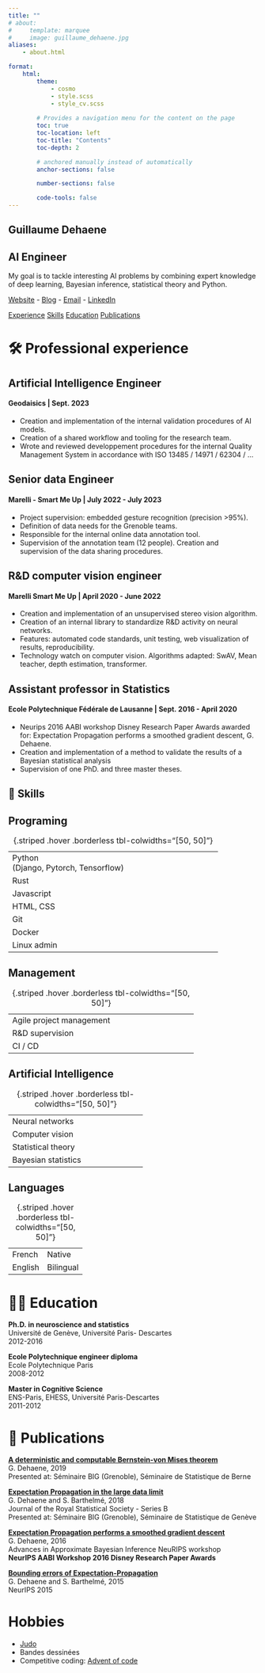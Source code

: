 ```yaml
---
title: ""
# about:
#     template: marquee
#     image: guillaume_dehaene.jpg
aliases: 
    - about.html

format:
    html:
        theme:
            - cosmo
            - style.scss
            - style_cv.scss
        
        # Provides a navigation menu for the content on the page
        toc: true
        toc-location: left
        toc-title: "Contents"
        toc-depth: 2

        # anchored manually instead of automatically
        anchor-sections: false

        number-sections: false

        code-tools: false
---
```


<!-- Banner -->
:::::: {.banner .column-page-right}

# Guillaume Dehaene {#sec-header .anchored}

## AI Engineer

[My goal is to tackle interesting AI problems by combining expert knowledge of deep learning, Bayesian inference, statistical theory and Python.]{.banner-elevator-pitch}

[Website](https://www.guillaumedehaene.com) - [Blog](blog.qmd) - [Email](mailto:guillaume.dehaene+cv@gmail.com) - [LinkedIn](https://www.linkedin.com/in/guillaume-dehaene-442306b3/)

::::::

<!-- Mobile TOC -->
::::: {.mobile-contents .hidden}

[Experience](#sec-professional-experience) [Skills](#sec-skills) [Education](#sec-education) [Publications](#sec-publications)

:::::

# 🛠️ Professional experience{#sec-professional-experience .anchored}

## Artificial Intelligence Engineer

#### Geodaisics | Sept. 2023

- Creation and implementation of the internal validation procedures of AI models.
- Creation of a shared workflow and tooling for the research team.
- Wrote and reviewed developpement procedures for the internal Quality Management System in accordance with ISO 13485 / 14971 / 62304 / ...

## Senior data Engineer

#### Marelli - Smart Me Up | July 2022 - July 2023

- Project supervision: embedded gesture recognition (precision >95%).
- Definition of data needs for the Grenoble teams.
- Responsible for the internal online data annotation tool.
- Supervision of the annotation team (12 people). Creation and supervision of the data sharing procedures.

## R&D computer vision engineer

#### Marelli Smart Me Up | April 2020 - June 2022

- Creation and implementation of an unsupervised stereo vision algorithm.
- Creation of an internal library to standardize R&D activity on neural networks.
- Features: automated code standards, unit testing, web visualization of results,
reproducibility.
- Technology watch on computer vision. Algorithms adapted: SwAV, Mean teacher,
depth estimation, transformer.

## Assistant professor in Statistics

#### Ecole Polytechnique Fédérale de Lausanne | Sept. 2016 - April 2020

- Neurips 2016 AABI workshop Disney Research Paper Awards awarded for:
Expectation Propagation performs a smoothed gradient descent, G. Dehaene.
- Creation and implementation of a method to validate the results of a Bayesian
statistical analysis
- Supervision of one PhD. and three master theses.

<!-- Skills in right-margin -->
::::{.column-margin .skills}

# 🥇 Skills {#sec-skills .anchored}

## Programing

|||
|--------|------|
| Python <br> (Django, Pytorch, Tensorflow) | [[]{.skill-inner data-level=9}]{.skill-outer} | 
| Rust   | [[]{.skill-inner data-level=6}]{.skill-outer}  |
| Javascript   | [[]{.skill-inner data-level=8}]{.skill-outer}  |
| HTML, CSS   | [[]{.skill-inner data-level=7}]{.skill-outer}  |
| Git   | [[]{.skill-inner data-level=9}]{.skill-outer}  |
| Docker   | [[]{.skill-inner data-level=7}]{.skill-outer}  |
| Linux admin   | [[]{.skill-inner data-level=7}]{.skill-outer}  |
: {.striped .hover .borderless tbl-colwidths="[50, 50]"}

## Management

|||
|--------|------|
| Agile project management | [[]{.skill-inner data-level=8}]{.skill-outer} | 
| R&D supervision   | [[]{.skill-inner data-level=7}]{.skill-outer}  |
|CI / CD   | [[]{.skill-inner data-level=6}]{.skill-outer}  |
: {.striped .hover .borderless tbl-colwidths="[50, 50]"}


## Artificial Intelligence

|||
|--------|------|
| Neural networks | [[]{.skill-inner data-level=9}]{.skill-outer} | 
| Computer vision   | [[]{.skill-inner data-level=9}]{.skill-outer}  |
| Statistical theory  | [[]{.skill-inner data-level=10}]{.skill-outer}  |
| Bayesian statistics   | [[]{.skill-inner data-level=10}]{.skill-outer}  |
: {.striped .hover .borderless tbl-colwidths="[50, 50]"}

## Languages

|||
|--------|--------|
| French | Native |
| English | Bilingual |
: {.striped .hover .borderless tbl-colwidths="[50, 50]"}

::::

# 🧑‍🎓 Education {.anchored #sec-education}

**Ph.D. in neuroscience and statistics** \
Université de Genève, Université Paris- Descartes \
2012-2016

**Ecole Polytechnique engineer diploma** \
Ecole Polytechnique Paris \
2008-2012

**Master in Cognitive Science** \
ENS-Paris, EHESS, Université Paris-Descartes \
2011-2012

# 📖 Publications {.anchored #sec-publications}

[**A deterministic and computable Bernstein-von Mises theorem**](publications.qmd#a-deterministic-and-computable-bernstein-von-mises-theorem) \
G. Dehaene, 2019 \
Presented at: Séminaire BIG (Grenoble), Séminaire de Statistique de Berne

[**Expectation Propagation in the large data limit**](publications.qmd#expectation-propagation-in-the-large-data-limit) \
G. Dehaene and S. Barthelmé, 2018 \
Journal of the Royal Statistical Society - Series B \
Presented at: Séminaire BIG (Grenoble), Séminaire de Statistique de Genève

[**Expectation Propagation performs a smoothed gradient descent**](publications.qmd#expectation-propagation-performs-a-smoothed-gradient-descent) \
G. Dehaene, 2016 \
Advances in Approximate Bayesian Inference NeuRIPS workshop \
**NeurIPS AABI Workshop 2016 Disney Research Paper Awards**

[**Bounding errors of Expectation-Propagation**](publications.qmd#bounding-errors-of-expectation-propagation) \
G. Dehaene and S. Barthelmé, 2015 \
NeurIPS 2015

# Hobbies {.anchored .unlisted}

- [Judo](https://www.jcgoncelin.com/)
- Bandes dessinées
- Competitive coding: [Advent of code](https://adventofcode.com/)